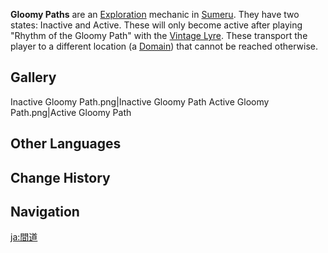 {{Stub|Add more info}}
{{Terminology Infobox
|image        = Inactive Gloomy Path.png
|type         = Exploration
|region       = Sumeru
}}
'''Gloomy Paths''' are an [[Exploration]] mechanic in [[Sumeru]]. They have two states: Inactive and Active. These will only become active after playing "Rhythm of the Gloomy Path" with the [[Vintage Lyre]]. These transport the player to a different location (a [[Domain]]) that cannot be reached otherwise.

==Gallery==
<gallery>
Inactive Gloomy Path.png|Inactive Gloomy Path
Active Gloomy Path.png|Active Gloomy Path
</gallery>

==Other Languages==
{{Other Languages
|en      = Gloomy Path
|zhs     = 黯道
|zhs_rm  = Àndào
|zht     = 黯道
|zht_rm  = Àndào
|zh_tl   = Dark Road
|ja      = 間道
|ja_rm   = Kandou
|ja_tl   = Side Road
|ko      = {{tt|비밀|祕密}} {{tt|통로|通路}}
|ko_rm   = Bimil Tongno
|ko_tl   = Secret Path
|es      = Camino sombrío
|es_tl   = Gloomy Path
|fr      = Chemin sombre
|fr_tl   = Gloomy Path
|ru      = Мрачный путь
|ru_tl   = Gloomy Path
|th      = เส้นทางที่มืดมิด
|th_rm   = 
|th_tl   = 
|vi      = Mật Đạo
|vi_tl   = 
|de      = Dunkler Pfad
|de_tl   = Dark Path
|id      = Jalan Suram
|id_tl   = Gloomy Road
|pt      = Caminho Sombrio
|pt_tl   = 
|tr      = 
|tr_tl   = 
|it      = 
|it_tl   = 
}}

==Change History==
{{Change History|3.0}}

==Navigation==
{{Exploration Navbox|Sumeru}}

[[ja:間道]]